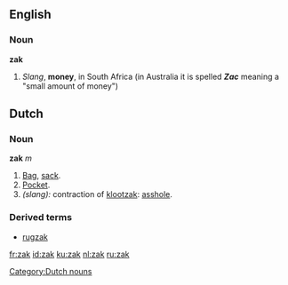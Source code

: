 {{see|Zak}}

==English==
===Noun===
'''zak'''

#''Slang'', '''money''', in South Africa (in Australia it is spelled ''' ''Zac'' ''' meaning a "small amount of money")

==Dutch==
===Noun===
'''zak''' ''m''

#[[bag|Bag]], [[sack]].
#[[pocket|Pocket]].
#''(slang):'' contraction of [[klootzak]]: [[asshole]].

===Derived terms===
* [[rugzak]]

[[Category:Dutch nouns]]

[[fr:zak]]
[[id:zak]]
[[ku:zak]]
[[nl:zak]]
[[ru:zak]]
